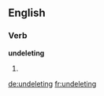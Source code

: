 
==English==

===Verb===
'''undeleting'''

# {{present participle of|undelete}}

[[de:undeleting]]
[[fr:undeleting]]
